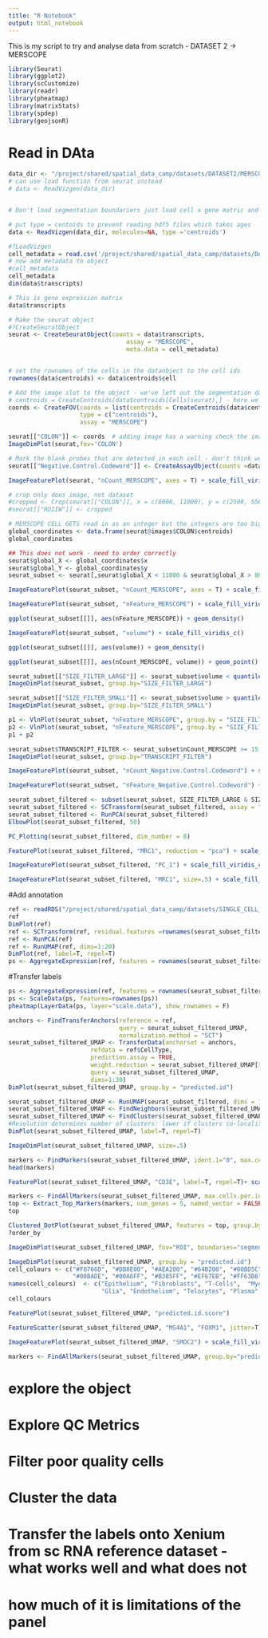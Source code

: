 ```yaml
---
title: "R Notebook"
output: html_notebook
---
```


This is my script to try and analyse data from scratch - DATASET 2 -> MERSCOPE 

```r
library(Seurat)
library(ggplot2)
library(scCustomize)
library(readr)
library(pheatmap)
library(matrixStats)
library(spdep)
library(geojsonR)
```

# Read in DAta 
```r
data_dir <- "/project/shared/spatial_data_camp/datasets/DATASET2/MERSCOPE_COLORECTAL_CANCER/"
# can use load function from seurat instead
# data <- ReadVizgen(data_dir)


# Don't load segmentation boundariers just load cell x gene matric and centroid = skip the transcripts 

# put type = centoids to prevent reading hdf5 files which takes ages 
data <- ReadVizgen(data_dir, molecules=NA, type ='centroids')

#?LoadVizgen
cell_metadata = read.csv('/project/shared/spatial_data_camp/datasets/DATASET2/MERSCOPE_COLORECTAL_CANCER/cell_metadata.csv')
# now add metadata to object 
#cell_metadata
cell_metadata
dim(data$transcripts)

# This is gene expression matrix 
data$transcripts

# Make the seurat object 
#?CreateSeuratObject
seurat <- CreateSeuratObject(counts = data$transcripts,
                                 assay = "MERSCOPE",
                                 meta.data = cell_metadata)


# set the rownames of the cells in the dataobject to the cell ids 
rownames(data$centroids) <- data$centroids$cell

# Add the image slot to the object - we've left out the segmentation data as it took ages to load 
# centroids = CreateCentroids(data$centroids[Cells(seurat),] - here we have reordered the cells in the data$centroids to be the # same as the order of cells in the seurat object - if you don't do this you get a wierd tiling image when try to plot a subset
coords <- CreateFOV(coords = list(centroids = CreateCentroids(data$centroids[Cells(seurat),])),
                    type = c("centroids"),
                    assay = "MERSCOPE")

seurat[["COLON"]] <- coords  # adding image has a warning check the image to see what it looks like 
ImageDimPlot(seurat,fov='COLON')

# Mark the blank probes that are detected in each cell - don't think we have the other codeword categories that are present 
seurat[["Negative.Control.Codeword"]] <- CreateAssayObject(counts =data$transcripts[grepl('Blank',rownames(data$transcripts)),])
```

```r
ImageFeaturePlot(seurat, "nCount_MERSCOPE", axes = T) + scale_fill_viridis_c()
```
```r
# crop only does image, not dataset
#cropped <- Crop(seurat[["COLON"]], x = c(8000, 11000), y = c(2500, 5500), coords = "plot")
#seurat[["ROIIW"]] <- cropped

# MERSCOPE CELL GETS read in as an integer but the integers are too big - need to read in cell ids as character so use tidyverse to read in set as character
global_coordinates <- data.frame(seurat@images$COLON$centroids)
global_coordinates

## This does not work - need to order correctly 
seurat$global_X <- global_coordinates$x
seurat$global_Y <- global_coordinates$y
seurat_subset <- seurat[,seurat$global_X < 11000 & seurat$global_X > 8000 & seurat$global_Y < 5500 & seurat$global_Y > 2500]
```

```r
ImageFeaturePlot(seurat_subset, "nCount_MERSCOPE", axes = T) + scale_fill_viridis_c()
```

```r
ImageFeaturePlot(seurat_subset, "nFeature_MERSCOPE") + scale_fill_viridis_c()
```

```r
ggplot(seurat_subset[[]], aes(nFeature_MERSCOPE)) + geom_density()
```

```r
ImageFeaturePlot(seurat_subset, "volume") + scale_fill_viridis_c()
```

```r
ggplot(seurat_subset[[]], aes(volume)) + geom_density()
```

```r
ggplot(seurat_subset[[]], aes(nCount_MERSCOPE, volume)) + geom_point()
```

```r
seurat_subset[["SIZE_FILTER_LARGE"]] <- seurat_subset$volume < quantile(seurat_subset$volume, .99)
ImageDimPlot(seurat_subset, group.by="SIZE_FILTER_LARGE")
```

```r
seurat_subset[["SIZE_FILTER_SMALL"]] <- seurat_subset$volume > quantile(seurat_subset$volume, .01)
ImageDimPlot(seurat_subset, group.by="SIZE_FILTER_SMALL")
```

```r
p1 <- VlnPlot(seurat_subset, "nFeature_MERSCOPE", group.by = "SIZE_FILTER_SMALL", pt.size = .1, alpha = .5) + labs(title="Small Cell Filter")
p2 <- VlnPlot(seurat_subset, "nFeature_MERSCOPE", group.by = "SIZE_FILTER_LARGE", pt.size = .1, alpha = .5)+ labs(title="Large Cell Filter")
p1 + p2
```
```r
seurat_subset$TRANSCRIPT_FILTER <- seurat_subset$nCount_MERSCOPE >= 15
ImageDimPlot(seurat_subset, group.by="TRANSCRIPT_FILTER")
```
```r
ImageFeaturePlot(seurat_subset, "nCount_Negative.Control.Codeword") + scale_fill_viridis_c()
```
```r
ImageFeaturePlot(seurat_subset, "nFeature_Negative.Control.Codeword") + scale_fill_viridis_c()
```
```r
seurat_subset_filtered <- subset(seurat_subset, SIZE_FILTER_LARGE & SIZE_FILTER_SMALL & TRANSCRIPT_FILTER)
seurat_subset_filtered <- SCTransform(seurat_subset_filtered, assay = "MERSCOPE", clip.range = c(-10, 10))
seurat_subset_filtered <- RunPCA(seurat_subset_filtered)
ElbowPlot(seurat_subset_filtered, 50)
```

```r
PC_Plotting(seurat_subset_filtered, dim_number = 8)
```

```r
FeaturePlot(seurat_subset_filtered, "MRC1", reduction = "pca") + scale_color_viridis_c()
```

```r
ImageFeaturePlot(seurat_subset_filtered, "PC_1") + scale_fill_viridis_c()
```

```r
ImageFeaturePlot(seurat_subset_filtered, "MRC1", size=.5) + scale_fill_viridis_c()
```
#Add annotation
```r
ref <- readRDS("/project/shared/spatial_data_camp/datasets/SINGLE_CELL_REFERENCES/COLON_HC_5K_CELLS.RDS")
ref
DimPlot(ref)
ref <- SCTransform(ref, residual.features =rownames(seurat_subset_filtered_UMAP))
ref <- RunPCA(ref)
ref <- RunUMAP(ref, dims=1:20)
DimPlot(ref, label=T, repel=T)
ps <- AggregateExpression(ref, features = rownames(seurat_subset_filtered_UMAP), normalization.method = "LogNormalize", assays="RNA", return.seurat = T)
```
#Transfer labels
```r
ps <- AggregateExpression(ref, features = rownames(seurat_subset_filtered_UMAP), normalization.method = "LogNormalize", assays="RNA", return.seurat = T)
ps <- ScaleData(ps, features=rownames(ps))
pheatmap(LayerData(ps, layer="scale.data"), show_rownames = F)
```
```r
anchors <- FindTransferAnchors(reference = ref, 
                               query = seurat_subset_filtered_UMAP, 
                               normalization.method = "SCT")
seurat_subset_filtered_UMAP <- TransferData(anchorset = anchors, 
                       refdata = ref$CellType, 
                       prediction.assay = TRUE,
                       weight.reduction = seurat_subset_filtered_UMAP[["pca"]], 
                       query = seurat_subset_filtered_UMAP, 
                       dims=1:30)
DimPlot(seurat_subset_filtered_UMAP, group.by = "predicted.id")
```




```r
seurat_subset_filtered_UMAP <- RunUMAP(seurat_subset_filtered, dims = 1:20)
seurat_subset_filtered_UMAP <- FindNeighbors(seurat_subset_filtered_UMAP, reduction = "pca", dims = 1:20)
seurat_subset_filtered_UMAP <- FindClusters(seurat_subset_filtered_UMAP, resolution = 0.2)
#Resolution determines number of clusters: lower if clusters co-localised excessively
DimPlot(seurat_subset_filtered_UMAP, label=T, repel=T)
```
```r
ImageDimPlot(seurat_subset_filtered_UMAP, size=.5)
```
```r
markers <- FindMarkers(seurat_subset_filtered_UMAP, ident.1="0", max.cells.per.ident=500)
head(markers)
```
```r
FeaturePlot(seurat_subset_filtered_UMAP, "CD3E", label=T, repel=T)+ scale_color_viridis_c(direction=-1)
```
```r
markers <- FindAllMarkers(seurat_subset_filtered_UMAP, max.cells.per.ident = 500)
top <- Extract_Top_Markers(markers, num_genes = 5, named_vector = FALSE, make_unique = TRUE)
top
```

```r
Clustered_DotPlot(seurat_subset_filtered_UMAP, features = top, group.by = "predicted.id", order_by() k=9)
?order_by
```

```r
ImageDimPlot(seurat_subset_filtered_UMAP, fov="ROI", boundaries="segmentation", border.color = "black" )
```


```r
ImageDimPlot(seurat_subset_filtered_UMAP, group.by = "predicted.id")
cell_colours <- c("#F8766D", "#DB8E00", "#AEA200", "#64B200", "#00BD5C", "#00C1A7", 
                  "#00BADE", "#00A6FF", "#B385FF", "#EF67EB", "#FF63B6")
names(cell_colours)  <- c("Epithelium", "Fibroblasts", "T-Cells",  "Myofibroblasts", "Macrophages", 
                          "Glia", "Endothelium", "Telocytes", "Plasma", "B-Cells", "Pericytes")
cell_colours
```

```r
FeaturePlot(seurat_subset_filtered_UMAP, "predicted.id.score")
```
```r
FeatureScatter(seurat_subset_filtered_UMAP, "MS4A1", "FOXM1", jitter=T)
```




```r
ImageFeaturePlot(seurat_subset_filtered_UMAP, "SMOC2") + scale_fill_viridis_c()
```

```r
markers <- FindAllMarkers(seurat_subset_filtered_UMAP, group.by="predicted.id")
```


# explore the object 


# Explore QC Metrics 


# Filter poor quality cells 


# Cluster the data 

# Transfer the labels onto Xenium from sc RNA reference dataset - what works well and what does not 

# how much of it is limitations of the panel 

